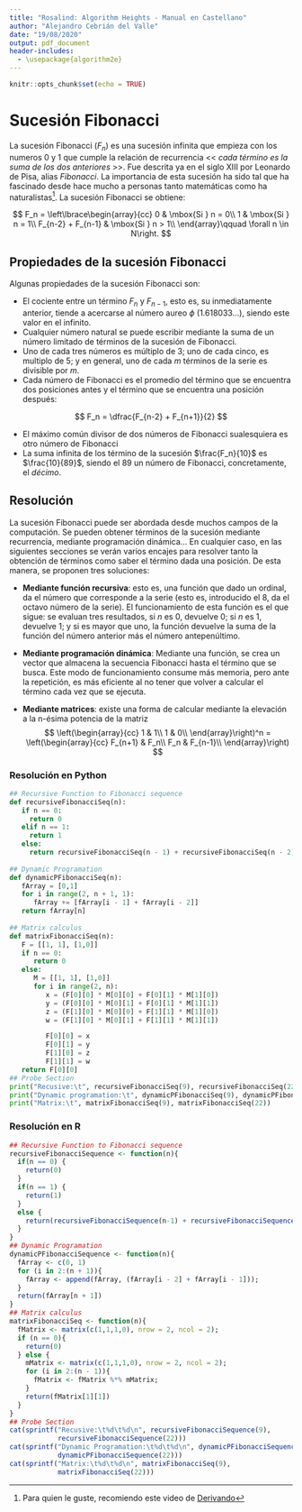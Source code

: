 ```yaml
---
title: "Rosalind: Algorithm Heights - Manual en Castellano"
author: "Alejandro Cebrián del Valle"
date: "19/08/2020"
output: pdf_document
header-includes:
  - \usepackage{algorithm2e}
---
```


```r
knitr::opts_chunk$set(echo = TRUE)
```
# Sucesión Fibonacci

La sucesión Fibonacci ($F_n$) es una sucesión infinita que empieza con los numeros 0 y 1 que cumple la relación de recurrencia << _cada término es la suma de los dos anteriores_ >>. Fue descrita ya en el siglo XIII por Leonardo de Pisa, alias *Fibonacci*. La importancia de esta sucesión ha sido tal que ha fascinado desde hace mucho a personas tanto matemáticas como ha naturalistas^[Para quien le guste, recomiendo este video de [Derivando](https://www.youtube.com/watch?v=yDyMSliKsxI)]. La sucesión Fibonacci se obtiene:

$$ F_n = \left\lbrace\begin{array}{cc}
                  0 & \mbox{Si } n = 0\\
                  1 & \mbox{Si } n = 1\\
                  F_{n-2} + F_{n-1} & \mbox{Si } n > 1\\
                \end{array}\qquad \forall n \in N\right.
$$

## Propiedades de la sucesión Fibonacci

Algunas propiedades de la sucesión Fibonacci son:

* El cociente entre un término $F_n$ y $F_{n-1}$, esto es, su inmediatamente anterior, tiende a acercarse al número aureo $\phi$ (1.618033...), siendo este valor en el infinito.
* Cualquier número natural se puede escribir mediante la suma de un número limitado de términos de la sucesión de Fibonacci.
* Uno de cada tres números es múltiplo de 3; uno de cada cinco, es multiplo de 5; y en general, uno de cada $m$ términos de la serie es divisible por $m$.
* Cada número de Fibonacci es el promedio del término que se encuentra dos posiciones antes y el término que se encuentra una posición después:

$$
  F_n = \dfrac{F_{n-2} + F_{n+1}}{2}
$$

* El máximo común divisor de dos números de Fibonacci sualesquiera es otro número de Fibonacci
* La suma infinita de los término de la sucesión $\frac{F_n}{10}$ es $\frac{10}{89}$, siendo el 89 un número de Fibonacci, concretamente, el *décimo*.

## Resolución
La sucesión Fibonacci puede ser abordada desde muchos campos de la computación. Se pueden obtener términos de la sucesión mediante recurrencia, mediante programación dinámica... En cualquier caso, en las siguientes secciones se verán varios encajes para resolver tanto la obtención de términos como saber el término dada una posición. De esta manera, se proponen tres soluciones:

* __Mediante función recursiva__: esto es, una función que dado un ordinal, da el número que corresponde a la serie (esto es, introducido el 8, da el octavo número de la serie). El funcionamiento de esta función es el que sigue: se evaluan tres resultados, si $n$ es 0, devuelve 0; si $n$ es 1, devuelve 1; y si es mayor que uno, la función devuelve la suma de la función del número anterior más el número antepenúltimo.

\begin{algorithm}[H]
  \SetAlgoLined
  \SetKwInOut{Input}{Input}
  \SetKwInOut{Output}{Output}
  \Input{Numero natural n}
  \KwResult{n-ésima posición de secuencia Fibonacci}
  \SetKwProg{Def}{Fn}{:}{}
  \BlankLine
  \Def{Fibonacci(n : int)}{
    \uIf{n == 0}{
      \Return 0\;
    } \eIf{n == 1}{
      \Return 1\;
    }{
      \Return Fibonacci(n-1) + Fibonacci(n-2)\;
    }
  }
  \caption{Pseudocódigo de la función recurrente.}
\end{algorithm}
* __Mediante programación dinámica__: Mediante una función, se crea un vector que almacena la secuencia Fibonacci hasta el término que se busca. Este modo de funcionamiento consume más memoria, pero ante la repetición, es más eficiente al no tener que volver a calcular el término cada vez que se ejecuta.

\begin{algorithm}[H]
  \SetAlgoLined
  \SetKwInOut{Input}{Input}
  \SetKwInOut{Output}{Output}
  \Input{Numero natural n}
  \KwResult{n-ésima posición de secuencia Fibonacci}
  \SetKwProg{Def}{Fn}{:}{}
  \BlankLine
  \Def{Fibonacci(n : int)}{
    fArray $\leftarrow$ [0, 1]\;
    i $\leftarrow$ 2\;
    \For{i $\to$ n + 1}{
      fArray[i] $\leftarrow$ (fArray[i-1] + fArray[i-2])\;
    }
    \Return fArray[n]
  }
  \caption{Pseudocódigo de la función de programación dinámica.}
\end{algorithm}
* __Mediante matrices__: existe una forma de calcular mediante la elevación a la n-ésima potencia de la matriz 
$$ \left(\begin{array}{cc}
  1 & 1\\
  1 & 0\\
\end{array}\right)^n = \left(\begin{array}{cc}
  F_{n+1} & F_n\\
  F_n & F_{n-1}\\
\end{array}\right)
$$

\begin{algorithm}[H]
  \SetAlgoLined
  \SetKwInOut{Input}{Input}
  \SetKwInOut{Output}{Output}
  \Input{Numero natural n}
  \KwResult{n-ésima posición de secuencia Fibonacci}
  \SetKwProg{Def}{Fn}{:}{}
  \BlankLine
  \Def{Fibonacci(n : int)}{
    F $\leftarrow$ $ \left(\begin{array}{cc}1 & 1\\1 & 0\\\end{array}\right) $\;
    \eIf{n == 0}{
      \Return 0\;
    }{
      M $\leftarrow$ $ \left(\begin{array}{cc}1 & 1\\1 & 0\\\end{array}\right) $\;
      \For{i = 0 $\to$ n - 1}{
        F $\leftarrow$ F * M = $ \left(\begin{array}{cc} F_{0,0}*M_{0,0} + F_{0,1}*M_{1,0} & F_{0,0}*M_{0,1} + F_{0,1}*M_{1,1}\\F_{1,0}*M_{0,0} + F_{1,1}*M_{1,0} & F_{1,0}*M_{0,1} + F_{1,1}*M_{1,1}\\\end{array}\right) $\;
      }
      \Return F[0][0]\;
    }
  }
  \caption{Pseudocódigo de la función que implementa calculo con matrices.}
\end{algorithm}

### Resolución en Python

```python
## Recursive Function to Fibonacci sequence
def recursiveFibonacciSeq(n):
   if n == 0:
     return 0
   elif n == 1:
     return 1
   else:
     return recursiveFibonacciSeq(n - 1) + recursiveFibonacciSeq(n - 2)
     
## Dynamic Programation
def dynamicPFibonacciSeq(n):
   fArray = [0,1]
   for i in range(2, n + 1, 1):
      fArray += [fArray[i - 1] + fArray[i - 2]]
   return fArray[n]
   
## Matrix calculus
def matrixFibonacciSeq(n):
   F = [[1, 1], [1,0]]
   if n == 0:
      return 0
   else:
      M = [[1, 1], [1,0]]
      for i in range(2, n):
         x = (F[0][0] * M[0][0] + F[0][1] * M[1][0])
         y = (F[0][0] * M[0][1] + F[0][1] * M[1][1])
         z = (F[1][0] * M[0][0] + F[1][1] * M[1][0])
         w = (F[1][0] * M[0][1] + F[1][1] * M[1][1])

         F[0][0] = x 
         F[0][1] = y 
         F[1][0] = z 
         F[1][1] = w
   return F[0][0]
## Probe Section
print("Recusive:\t", recursiveFibonacciSeq(9), recursiveFibonacciSeq(22))
print("Dynamic programation:\t", dynamicPFibonacciSeq(9), dynamicPFibonacciSeq(22)) 
print("Matrix:\t", matrixFibonacciSeq(9), matrixFibonacciSeq(22)) 
```
\newpage
### Resolución en R

```r
## Recursive Function to Fibonacci sequence
recursiveFibonacciSequence <- function(n){
  if(n == 0) {
    return(0)
  }
  if(n == 1) {
    return(1)
  }
  else {
    return(recursiveFibonacciSequence(n-1) + recursiveFibonacciSequence(n-2))
  }
}
## Dynamic Programation
dynamicPFibonacciSequence <- function(n){
  fArray <- c(0, 1)
  for (i in 2:(n + 1)){
    fArray <- append(fArray, (fArray[i - 2] + fArray[i - 1]));
  }
  return(fArray[n + 1])
}
## Matrix calculus
matrixFibonacciSeq <- function(n){
  fMatrix <- matrix(c(1,1,1,0), nrow = 2, ncol = 2);
  if (n == 0){
    return(0)
  } else {
    mMatrix <- matrix(c(1,1,1,0), nrow = 2, ncol = 2);
    for (i in 2:(n - 1)){
      fMatrix <- fMatrix %*% mMatrix;
    }
    return(fMatrix[1][1])
  }
}
## Probe Section
cat(sprintf("Recusive:\t%d\t%d\n", recursiveFibonacciSequence(9),
            recursiveFibonacciSequence(22)))
cat(sprintf("Dynamic Programation:\t%d\t%d\n", dynamicPFibonacciSequence(9),
            dynamicPFibonacciSequence(22)))
cat(sprintf("Matrix:\t%d\t%d\n", matrixFibonacciSeq(9),
            matrixFibonacciSeq(22)))

```

